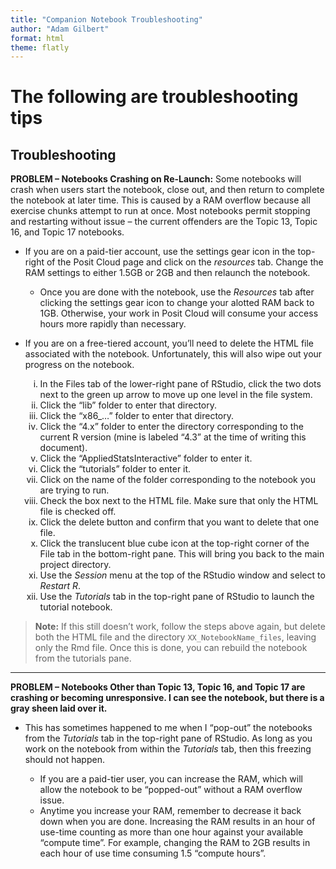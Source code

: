 ```yaml
---
title: "Companion Notebook Troubleshooting"
author: "Adam Gilbert"
format: html
theme: flatly
---
```


# The following are troubleshooting tips

## Troubleshooting

**PROBLEM -- Notebooks Crashing on Re-Launch:** Some notebooks will crash when users start the notebook, close out, and then return to complete the notebook at later time. This is caused by a RAM overflow because all exercise chunks attempt to run at once. Most notebooks permit stopping and restarting without issue -- the current offenders are the Topic 13, Topic 16, and Topic 17 notebooks.

  + If you are on a paid-tier account, use the settings gear icon in the top-right of the Posit Cloud page and click on the *resources* tab. Change the RAM settings to either 1.5GB or 2GB and then relaunch the notebook. 
  
    + Once you are done with the notebook, use the *Resources* tab after clicking the settings gear icon to change your alotted RAM back to 1GB. Otherwise, your work in Posit Cloud will consume your access hours more rapidly than necessary.
    
  + If you are on a free-tiered account, you'll need to delete the HTML file associated with the notebook. Unfortunately, this will also wipe out your progress on the notebook.
  
    i. In the Files tab of the lower-right pane of RStudio, click the two dots next to the green up arrow to move up one level in the file system.
    ii. Click the "lib" folder to enter that directory.
    iii. Click the "x86_..." folder to enter that directory.
    iv. Click the "4.x" folder to enter the directory corresponding to the current R version (mine is labeled "4.3" at the time of writing this document).
    v. Click the "AppliedStatsInteractive" folder to enter it.
    vi. Click the "tutorials" folder to enter it.
    vii. Click on the name of the folder corresponding to the notebook you are trying to run.
    viii. Check the box next to the HTML file. Make sure that only the HTML file is checked off.
    ix. Click the delete button and confirm that you want to delete that one file.
    x. Click the translucent blue cube icon at the top-right corner of the File tab in the bottom-right pane. This will bring you back to the main project directory.
    xi. Use the *Session* menu at the top of the RStudio window and select to *Restart R*.
    xii. Use the *Tutorials* tab in the top-right pane of RStudio to launch the tutorial notebook.
    
> **Note:** If this still doesn't work, follow the steps above again, but delete both the HTML file and the directory `XX_NotebookName_files`, leaving only the Rmd file. Once this is done, you can rebuild the notebook from the tutorials pane.
    
***

**PROBLEM -- Notebooks Other than Topic 13, Topic 16, and Topic 17 are crashing or becoming unresponsive. I can see the notebook, but there is a gray sheen laid over it.**

  + This has sometimes happened to me when I "pop-out" the notebooks from the *Tutorials* tab in the top-right pane of RStudio. As long as you work on the notebook from within the *Tutorials* tab, then this freezing should not happen. 
  
    + If you are a paid-tier user, you can increase the RAM, which will allow the notebook to be "popped-out" without a RAM overflow issue.
    + Anytime you increase your RAM, remember to decrease it back down when you are done. Increasing the RAM results in an hour of use-time counting as more than one hour against your available "compute time". For example, changing the RAM to 2GB results in each hour of use time consuming 1.5 "compute hours".
    
